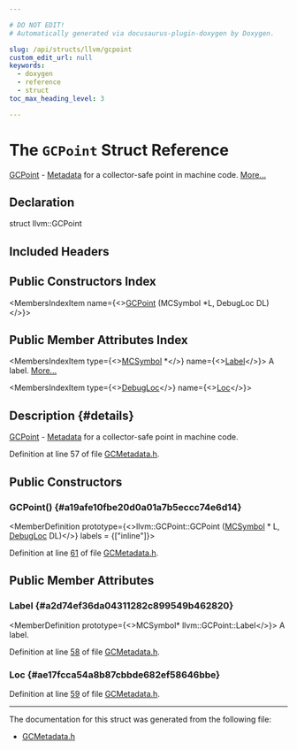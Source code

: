 ```yaml
---

# DO NOT EDIT!
# Automatically generated via docusaurus-plugin-doxygen by Doxygen.

slug: /api/structs/llvm/gcpoint
custom_edit_url: null
keywords:
  - doxygen
  - reference
  - struct
toc_max_heading_level: 3

---
```





# The `GCPoint` Struct Reference

<DoxygenPage pluginConfig={pluginConfig}>

<a href="/docs/api/structs/llvm/gcpoint">GCPoint</a> - <a href="/docs/api/classes/llvm/metadata">Metadata</a> for a collector-safe point in machine code. <a href="#details">More...</a>

## Declaration

<CodeBlock>struct llvm::GCPoint</CodeBlock>

## Included Headers

<IncludesList>
<IncludesListItem
  filePath="llvm/CodeGen/GCMetadata.h"
  permalink="/docs/api/files/include/include/llvm/include/llvm/codegen/gcmetadata-h"
  isLocal="true" />
</IncludesList>

## Public Constructors Index

<MembersIndex>

<MembersIndexItem
  name={<><a href="#a19afe10fbe20d0a01a7b5eccc74e6d14">GCPoint</a> (MCSymbol &#42;L, DebugLoc DL)</>}>
</MembersIndexItem>

</MembersIndex>

## Public Member Attributes Index

<MembersIndex>

<MembersIndexItem
  type={<><a href="/docs/api/classes/llvm/mcsymbol">MCSymbol</a> &#42;</>}
  name={<><a href="#a2d74ef36da04311282c899549b462820">Label</a></>}>
A label. <a href="#a2d74ef36da04311282c899549b462820">More...</a>
</MembersIndexItem>

<MembersIndexItem
  type={<><a href="/docs/api/classes/llvm/debugloc">DebugLoc</a></>}
  name={<><a href="#ae17fcca54a8b87cbbde682ef58646bbe">Loc</a></>}>
</MembersIndexItem>

</MembersIndex>

## Description {#details}

<a href="/docs/api/structs/llvm/gcpoint">GCPoint</a> - <a href="/docs/api/classes/llvm/metadata">Metadata</a> for a collector-safe point in machine code.

Definition at line 57 of file <a href="/docs/api/files/include/include/llvm/include/llvm/codegen/gcmetadata-h">GCMetadata.h</a>.

<SectionDefinition>

## Public Constructors

### GCPoint() {#a19afe10fbe20d0a01a7b5eccc74e6d14}

<MemberDefinition
  prototype={<>llvm::GCPoint::GCPoint (<a href="/docs/api/classes/llvm/mcsymbol">MCSymbol</a> &#42; L, <a href="/docs/api/classes/llvm/debugloc">DebugLoc</a> DL)</>}
  labels = {["inline"]}>

Definition at line <a href="/docs/api/files/include/include/llvm/include/llvm/codegen/gcmetadata-h/#l00061">61</a> of file <a href="/docs/api/files/include/include/llvm/include/llvm/codegen/gcmetadata-h">GCMetadata.h</a>.
</MemberDefinition>

</SectionDefinition>

<SectionDefinition>

## Public Member Attributes

### Label {#a2d74ef36da04311282c899549b462820}

<MemberDefinition
  prototype={<>MCSymbol&#42; llvm::GCPoint::Label</>}>
A label.

Definition at line <a href="/docs/api/files/include/include/llvm/include/llvm/codegen/gcmetadata-h/#l00058">58</a> of file <a href="/docs/api/files/include/include/llvm/include/llvm/codegen/gcmetadata-h">GCMetadata.h</a>.
</MemberDefinition>

### Loc {#ae17fcca54a8b87cbbde682ef58646bbe}

<MemberDefinition
  prototype="DebugLoc llvm::GCPoint::Loc">

Definition at line <a href="/docs/api/files/include/include/llvm/include/llvm/codegen/gcmetadata-h/#l00059">59</a> of file <a href="/docs/api/files/include/include/llvm/include/llvm/codegen/gcmetadata-h">GCMetadata.h</a>.
</MemberDefinition>

</SectionDefinition>

<hr/>

The documentation for this struct was generated from the following file:

<ul>
<li><a href="/docs/api/files/include/include/llvm/include/llvm/codegen/gcmetadata-h">GCMetadata.h</a></li>
</ul>

</DoxygenPage>
